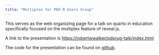 ```yaml
---
title: "Multiplex for PDX R Users Group"
---
```


This serves as the web organizing page for a talk on quarto in education specifically focused on the multiplex feature of reveal.js.

A link to the presentation is [https://robertwwalker/pdxrug-talk/index.html](https://robertwwalker/pdxrug-talk/index.html)

The code for the presentation can be found on [github](https://github.com/robertwwalker/pdxrug-talk/blob/main/index.qmd). 
